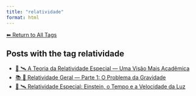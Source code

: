 ```yaml
---
title: "relatividade"
format: html
---
```


[⬅ Return to All Tags](../tags.qmd)

## Posts with the tag **relatividade**

- [📘 🛰️ A Teoria da Relatividade Especial — Uma Visão Mais Acadêmica](/posts/physics/relatividade-especial-academico.html)
- [📚 🌠 Relatividade Geral — Parte 1: O Problema da Gravidade](/posts/physics/relatividade-geral-parte1.html)
- [📘 🛰️ Relatividade Especial: Einstein, o Tempo e a Velocidade da Luz](/posts/physics/relatividade-especial.html)
